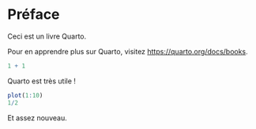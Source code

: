 # Préface {.unnumbered}

Ceci est un livre Quarto.

Pour en apprendre plus sur Quarto, visitez <https://quarto.org/docs/books>.

```r
1 + 1
```

Quarto est très utile !

```r
plot(1:10)
1/2
```

Et assez nouveau.
